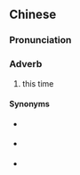 ==Chinese==
{{zh-forms}}

===Pronunciation===
{{zh-pron
|m=jīncì
|c=gam1 ci3
|cat=adv
}}

===Adverb===
{{zh-adv}}

# {{lb|zh|chiefly|Cantonese}} this time

====Synonyms====
* {{qualifier|Cantonese}} {{zh-l|呢次}}
* {{qualifier|Mandarin}} {{zh-l|這次}}
* {{zh-l|此次}}